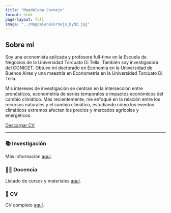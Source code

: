 ```yaml
---
title: "Magdalena Cornejo"
format: html
page-layout: full
image: "../MagdalenaCornejo_ByN2.jpg"
---
```


## Sobre mí

Soy una economista aplicada y profesora full-time en la Escuela de Negocios de la Universidad Torcuato Di Tella. También soy investigadora del CONICET. Obtuve mi doctorado en Economía en la Universidad de Buenos Aires y una maestría en Econometría en la Universidad Torcuato Di Tella.

Mis intereses de investigación se centran en la intersección entre pronósticos, econometría de series temporales e impactos económicos del cambio climático. Más recientemente, me enfoqué en la relación entre los recursos naturales y el cambio climático, estudiando cómo los eventos climáticos extremos afectan los precios y mercados agrícolas y energéticos.

[Descargar CV](../cv/CV_Cornejo.pdf){.btn .btn-primary}

---

### 📚 Investigación

Más información [aquí](research.qmd).

### 👩‍🏫 Docencia

Listado de cursos y materiales [aquí](teaching.qmd).

### 📄 CV

CV completo [aquí](cv.qmd).